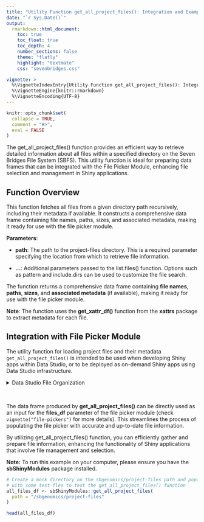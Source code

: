 ```yaml
---
title: "Utility Function get_all_project_files(): Integration and Examples"
date: "`r Sys.Date()`"
output: 
  rmarkdown::html_document:
    toc: true
    toc_float: true
    toc_depth: 4
    number_sections: false
    theme: "flatly"
    highlight: "textmate"
    css: "sevenbridges.css"

vignette: >
  %\VignetteIndexEntry{Utility Function get_all_project_files(): Integration and Examples}
  %\VignetteEngine{knitr::rmarkdown}
  %\VignetteEncoding{UTF-8}
---
```



```r
knitr::opts_chunk$set(
  collapse = TRUE,
  comment = "#>",
  eval = FALSE
)
```

The get_all_project_files() function provides an efficient way to retrieve detailed information about all files within a specified directory on the Seven Bridges File System (SBFS). This utility function is ideal for preparing data frames that can be integrated with the File Picker Module, enhancing file selection and management in Shiny applications. 


## Function Overview 


This function fetches all files from a given directory path recursively, including their metadata if available. It constructs a comprehensive data frame containing file names, paths, sizes, and associated metadata, making it ready for use with the file picker module. 


**Parameters**: 

- **path**: The path to the project-files directory. This is a required parameter specifying the location from which to retrieve file information. 

- **...**: Additional parameters passed to the list.files() function. Options such as pattern and include.dirs can be used to customize the file search. 

  
The function returns a comprehensive data frame containing **file names**, **paths**, **sizes**, and **associated metadata** (if available), making it ready for use with the file picker module. 

**Note**: The function uses the **get_xattr_df()** function from the **xattrs** package to extract metadata for each file. 
  

## Integration with File Picker Module 

The utility function for loading project files and their metadata `get_all_project_files()` is intended to be used when developing Shiny apps 
within Data Studio, or to be deployed as on-demand Shiny apps using Data Studio infrastructure.

<details>
  <summary>Data Studio File Organization</summary>
  Data Studio environments (RStudio or Jupyter) come equipped with the Seven Bridges File System (SBFS) tool installed, allowing you to access their project files right from the    IDE/Data Studio. This means that project files are mounted on the local file system and can be imported into your analysis without any download or upload.  

  The mounted directory is called sbgenomics and contains these subdirectories:  
  - project-files  
  - output-files 
  - workspace 

  The `/project-files` subdirectory contains all your project files (the project from which you started the application).

  However, the `/output-files` subdirectory aims to "save" the files you wish to write/export from your analysis/application into your project; therefore, you would have "write"      permissions here. The files you store here will be exported to the project files once you stop your analysis/application.

  The `/workspace` subdirectory can serve as a working directory where you can store temporary files produced during the app execution, which you do not want to export. The
  content of this subdirectory will be saved and available the next time the app is initialized, but we strongly suggest not storing anything here.

  This means that you should assume the existence of 
  `/sbgenomics/project-files` directory which represents the mounted directory on 
  the reserved instance for running Data Studio analysis (in our case - Shiny 
  app). This directory contains all project files that can be accessed and used 
  within the app. 
</details> 
<br>


The data frame produced by **get_all_project_files()** can be directly used as an input for the **files_df** parameter of the file picker module (check `vignette("file-pickers")` for more details). This streamlines the process of populating the file picker with accurate and up-to-date file information. 

By utilizing get_all_project_files() function, you can efficiently gather and prepare file information, enhancing the functionality of Shiny applications that involve file management and selection.

**Note:** To run this example on your computer, please ensure you have the **sbShinyModules** package installed.

```r
# Create a mock directory on the sbgenomics/project-files path and populate it
# with some test fles to test the get_all_project_files() function
all_files_df <- sbShinyModules::get_all_project_files(
  path = "/sbgenomics/project-files"
)

head(all_files_df)
```
